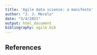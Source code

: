 ```yaml
---
title: 'Agile data science: a manifesto'
author: "J. J. Merelo"
date: "3/4/2021"
output: html_document
bibliography: agile.bib
---
```


## References
